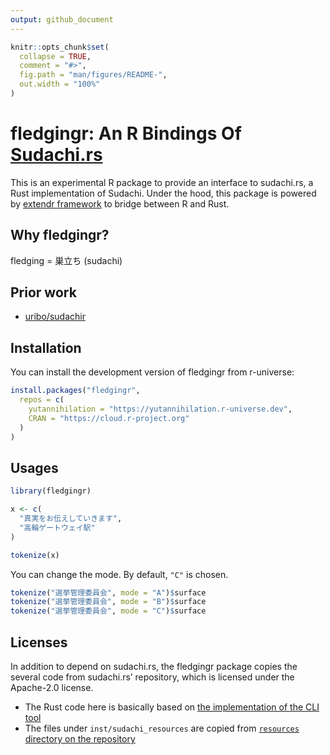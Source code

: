 ```yaml
---
output: github_document
---
```


<!-- README.md is generated from README.Rmd. Please edit that file -->

```r
knitr::opts_chunk$set(
  collapse = TRUE,
  comment = "#>",
  fig.path = "man/figures/README-",
  out.width = "100%"
)
```

# fledgingr: An R Bindings Of [Sudachi.rs](https://github.com/WorksApplications/sudachi.rs)

<!-- badges: start -->
<!-- badges: end -->

This is an experimental R package to provide an interface to sudachi.rs, a Rust implementation of Sudachi.
Under the hood, this package is powered by [extendr framework](https://extendr.github.io/) to bridge between R and Rust.

## Why fledgingr?

fledging = 巣立ち (sudachi)

## Prior work

* [uribo/sudachir](https://github.com/uribo/sudachir)

## Installation

You can install the development version of fledgingr from r-universe:

``` r
install.packages("fledgingr",
  repos = c(
    yutannihilation = "https://yutannihilation.r-universe.dev",
    CRAN = "https://cloud.r-project.org"
  )
)
```

## Usages

```r
library(fledgingr)

x <- c(
  "真実をお伝えしていきます",
  "高輪ゲートウェイ駅"
)

tokenize(x)
```

You can change the mode. By default, `"C"` is chosen.

```r
tokenize("選挙管理委員会", mode = "A")$surface
tokenize("選挙管理委員会", mode = "B")$surface
tokenize("選挙管理委員会", mode = "C")$surface
```

## Licenses

In addition to depend on sudachi.rs, the fledgingr package copies the several
code from sudachi.rs' repository, which is licensed under the Apache-2.0 license.

* The Rust code here is basically based on [the implementation of the CLI tool][1]
* The files under `inst/sudachi_resources` are copied from [`resources` directory on the repository][2]

[1]: https://github.com/WorksApplications/sudachi.rs/blob/ad1f15818536a379c668ea48fcebaca2278df38e/sudachi-cli/src/main.rs
[2]: https://github.com/WorksApplications/sudachi.rs/tree/develop/resources
